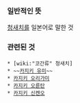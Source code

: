 === 일반적인 뜻 ===

[[청새치]]를 일본어로 말한 것

=== 관련된 것 ===
 * [wiki:"코간류" 청새치]
 * ~~[[카지키 유미]]~~
 * [[카지키 오리가미]]
 * [[카지키 오륜탄]]
 * [[카지키 신켄오]]
